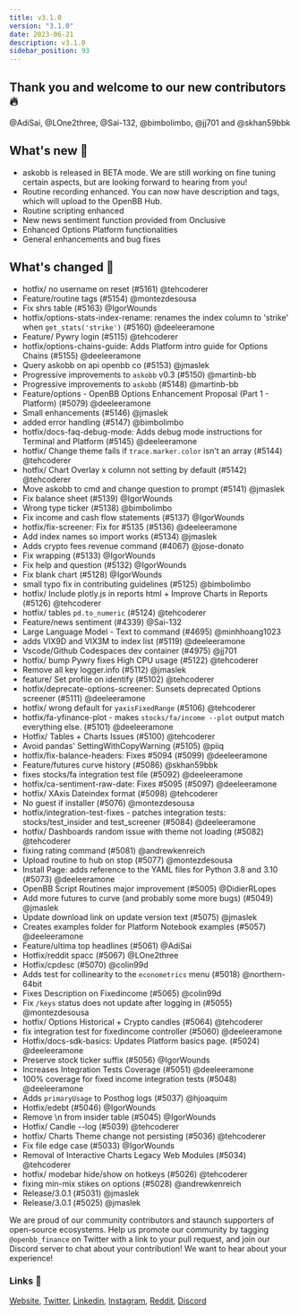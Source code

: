 ```yaml
---
title: v3.1.0
version: "3.1.0"
date: 2023-06-21
description: v3.1.0
sidebar_position: 93
---
```


## Thank you and welcome to our new contributors 🔥
@AdiSai, @LOne2three, @Sai-132, @bimbolimbo, @jj701 and @skhan59bbk

## What's new 🎉

- askobb is released in BETA mode.  We are still working on fine tuning certain aspects, but are looking forward to hearing from you!
- Routine recording enhanced. You can now have description and tags, which will upload to the OpenBB Hub.
- Routine scripting enhanced
- New news sentiment function provided from Onclusive
- Enhanced Options Platform functionalities
- General enhancements and bug fixes

## What's changed 🚀
* hotfix/ no username on reset (#5161) @tehcoderer
* Feature/routine tags (#5154) @montezdesousa
* Fix shrs table (#5163) @IgorWounds
* hotfix/options-stats-index-rename: renames the index column to 'strike' when `get_stats('strike')` (#5160) @deeleeramone
* Feature/ Pywry login (#5115) @tehcoderer
* hotfix/options-chains-guide: Adds Platform intro guide for Options Chains (#5155) @deeleeramone
* Query askobb on api openbb co (#5153) @jmaslek
* Progressive improvements to `askobb` v0.3 (#5150) @martinb-bb
* Progressive improvements to `askobb` (#5148) @martinb-bb
* Feature/options - OpenBB Options Enhancement Proposal (Part 1 - Platform) (#5079) @deeleeramone
* Small enhancements (#5146) @jmaslek
* added error handling (#5147) @bimbolimbo
* hotfix/docs-faq-debug-mode: Adds debug mode instructions for Terminal and Platform (#5145) @deeleeramone
* hotfix/ Change theme fails if `trace.marker.color` isn't an array (#5144) @tehcoderer
* hotfix/ Chart Overlay x column not setting by default (#5142) @tehcoderer
* Move askobb to cmd and change question to prompt (#5141) @jmaslek
* Fix balance sheet (#5139) @IgorWounds
* Wrong type ticker (#5138) @bimbolimbo
* Fix income and cash flow statements (#5137) @IgorWounds
* hotfix/fix-screener: Fix for #5135 (#5136) @deeleeramone
* Add index names so import works (#5134) @jmaslek
* Adds crypto fees revenue command (#4067) @jose-donato
* Fix wrapping (#5133) @IgorWounds
* Fix help and question (#5132) @IgorWounds
* Fix blank chart (#5128) @IgorWounds
* small typo fix in contributing guidelines (#5125) @bimbolimbo
* hotfix/ Include plotly.js in reports html + Improve Charts in Reports (#5126) @tehcoderer
* hotfix/ tables `pd.to_numeric` (#5124) @tehcoderer
* Feature/news sentiment (#4339) @Sai-132
* Large Language Model - Text to command (#4695) @minhhoang1023
* adds VIX9D and VIX3M to index list (#5119) @deeleeramone
* Vscode/Github Codespaces dev container (#4975) @jj701
* hotfix/ bump Pywry fixes High CPU usage (#5122) @tehcoderer
* Remove all key logger.info (#5112) @jmaslek
* feature/ Set profile on identify (#5102) @tehcoderer
* hotfix/deprecate-options-screener: Sunsets deprecated Options screener (#5111) @deeleeramone
* hotfix/ wrong default for `yaxisFixedRange` (#5106) @tehcoderer
* hotfix/fa-yfinance-plot - makes `stocks/fa/income --plot` output match everything else. (#5101) @deeleeramone
* Hotfix/ Tables + Charts Issues (#5100) @tehcoderer
* Avoid pandas' SettingWithCopyWarning (#5105) @piiq
* hotfix/fix-balance-headers: Fixes #5094 (#5099) @deeleeramone
* Feature/futures curve history (#5086) @skhan59bbk
* fixes stocks/fa integration test file (#5092) @deeleeramone
* hotfix/ca-sentiment-raw-date: Fixes #5095 (#5097) @deeleeramone
* hotfix/ XAxis Dateindex format (#5098) @tehcoderer
* No guest if installer (#5076) @montezdesousa
* hotfix/integration-test-fixes - patches integration tests: stocks/test_insider and test_screener (#5084) @deeleeramone
* hotfix/ Dashboards random issue with theme not loading (#5082) @tehcoderer
* fixing rating command (#5081) @andrewkenreich
* Upload routine to hub on stop (#5077) @montezdesousa
* Install Page: adds reference to the YAML files for Python 3.8 and 3.10 (#5073) @deeleeramone
* OpenBB Script Routines major improvement (#5005) @DidierRLopes
* Add more futures to curve (and probably some more bugs) (#5049) @jmaslek
* Update download link on update version text (#5075) @jmaslek
* Creates examples folder for Platform Notebook examples (#5057) @deeleeramone
* Feature/ultima top headlines (#5061) @AdiSai
* Hotfix/reddit spacc (#5067) @LOne2three
* Hotfix/cpdesc (#5070) @colin99d
* Adds test for collinearity to the `econometrics` menu (#5018) @northern-64bit
* Fixes Description on Fixedincome (#5065) @colin99d
* Fix  `/keys` status does not update after logging in (#5055) @montezdesousa
* hotfix/ Options Historical + Crypto candles (#5064) @tehcoderer
* fix integration test for fixedincome controller (#5060) @deeleeramone
* Hotfix/docs-sdk-basics: Updates Platform basics page. (#5024) @deeleeramone
* Preserve stock ticker suffix  (#5056) @IgorWounds
* Increases Integration Tests Coverage (#5051) @deeleeramone
* 100% coverage for fixed income integration tests (#5048) @deeleeramone
* Adds `primaryUsage` to Posthog logs (#5037) @hjoaquim
* Hotfix/edebt (#5046) @IgorWounds
* Remove \n from insider table (#5045) @IgorWounds
* Hotfix/ Candle --log (#5039) @tehcoderer
* hotfix/ Charts Theme change not persisting (#5036) @tehcoderer
* Fix file edge case (#5033) @IgorWounds
* Removal of Interactive Charts Legacy Web Modules (#5034) @tehcoderer
* hotfix/ modebar hide/show on hotkeys (#5026) @tehcoderer
* fixing min-mix stikes on options (#5028) @andrewkenreich
* Release/3.0.1 (#5031) @jmaslek
* Release/3.0.1 (#5025) @jmaslek

We are proud of our community contributors and staunch supporters of open-source ecosystems.
Help us promote our community by tagging `@openbb_finance` on Twitter with a link to your pull request,
and join our Discord server to chat about your contribution! We want to hear about your experience!

### Links 🦋
[Website](https://openbb.co/), [Twitter](https://twitter.com/openbb_finance), [Linkedin](https://www.linkedin.com/company/openbb-finance), [Instagram](https://www.instagram.com/openbb.finance/), [Reddit](https://www.reddit.com/r/openbb/), [Discord](https://discord.com/invite/xPHTuHCmuV)
